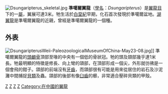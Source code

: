 {{Automatic taxobox
| taxon = Dsungaripterus
| image = Dsungaripterus_weii_01.jpg
| image_caption = [[魏氏準噶爾翼龍|魏氏準噶爾翼龍]]
| status = Fossil
| fossil_range = [[白堊紀|白堊紀]]早期
| authority = Young, 1964
| subdivision_ranks = [[種|種]]
| subdivision =
* [[魏氏準噶爾翼龍|魏氏準噶爾翼龍]] ''D. weii'' ([[模式種|模式種]])
* ''D. brancai''
}}
[[File:Dsungaripterus_skeletal.jpg|thumb]]
'''準噶爾翼龍'''（[[學名|學名]]：''Dsungaripterus''）是[[翼龍目|翼龍目]]下的一[[屬|屬]]，翼展可達3米。牠生活於[[白堊紀|白堊紀]]早期，化石首次發現於準噶爾盆地。[[湖翼龍|湖翼龍]]是準噶爾翼龍的近親，曾經是準噶爾翼龍的一個種。

==外表==
[[File:DsungaripterusWeii-PaleozoologicalMuseumOfChina-May23-08.jpg|thumb]]]]
準噶爾翼龍的[[頭顱骨|頭顱骨]]頂部至喙的中央有一個低的骨狀冠。牠的頭及頸部幾乎達1米長。牠最明顯的特徵是修長、向上彎的頜部，在頂部形成一個尖，外形就彷彿是一個會飛的鉗子。頜部的前端沒有[[牙齒|牙齒]]，而頜部很有可能是用來從居住的岩石及沙泥灘中間捕捉[[貝類|貝類]]及蟲。頜部的後部有像[[臼齒|臼齒]]的櫛，非常適合壓碎貝類的甲殼。
{{翼龍目|Az.}}
{{Taxonbar|from=Q132573}}

[[Category:準噶爾翼龍超科|Z]]
[[Category:白堊紀翼龍類|Z]]
[[Category:楊鍾健命名的生物分類|Z]]
[[Category:1964年描述的分类群|Z]]
[[Category:在中國的翼龍|Category:在中國的翼龍]]
